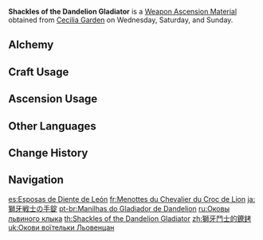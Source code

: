 {{Item Infobox
|id           = 114011
|image        = Item Shackles of the Dandelion Gladiator.png
|type         = Weapon Ascension Materials
|invCategory  = Character Development Items
|group        = Gladiator Shackles
|quality      = 4
|description  = Vennessa was not truly bound by her chains. If she had so wished, no ordinary physical constraints forged in Mondstadt could have held her, for the land there yielded no ore of exceptional quality, nor did it possess the divine flame of her ancestral home.<br />She was only bound by her responsibility to take care of her tribespeople.
|day1         = Wednesday
|day2         = Saturday
|day3         = Sunday
|source1      = Cecilia Garden
|source2      = [[Alchemy]]
}}
'''Shackles of the Dandelion Gladiator''' is a [[Weapon Ascension Material]] obtained from [[Cecilia Garden]] on Wednesday, Saturday, and Sunday.
==Alchemy==
{{Recipe
|type = Crafting
|Chains of the Dandelion Gladiator = 3
|Mora = 350
|sort = Chains of the Dandelion Gladiator;Mora
}}
==Craft Usage==
{{Craft Usage}}

==Ascension Usage==
{{Ascension Usage}}

==Other Languages==
{{Other Languages
|en      = Shackles of the Dandelion Gladiator
|zhs     = 狮牙斗士的镣铐
|zhs_rm  = Shīyá Dòushì de Liàokào
|zht     = 獅牙鬥士的鐐銬
|zht_rm  = Shīyá Dòushì de Liàokào
|zh_tl   = Shackles of the Lionfang Warrior
|ja      = 獅牙戦士の手錠
|ja_rm   = Shiga Senshi no Tejou
|ja_tl   = Handcuffs of the Lionfang Warrior
|ko      = 라이언 투사의 수갑
|ko_rm   = Raieon Tusa-ui Sugap
|ko_tl   = Lion Fighter's Handcuffs
|es      = Esposas de Diente de León
|es_tl   = Dandelion Handcuffs
|fr      = Menottes du Chevalier du Croc de Lion
|fr_tl   = Handcuffs of the Lion Fang Knight
|ru      = Оковы львиного клыка
|ru_tl   = Shackles of the Lion Fang
|th      = Shackles of Dandelion Gladiator
|vi      = Gông Cùm Đấu Sĩ Nanh Sư Tử
|vi_tl   = 
|de      = Schellen des Löwenzahnkämpfers
|de_tl   = Shackles of the Dandelion Warrior
|id      = Shackles of Dandelion Gladiator
|pt      = Manilhas do Gladiador de Dandelion
|pt_tl   = 
|tr      = Karahindiba Gladyatörü Prangası
|tr_tl   = 
|it      = Manette del Gladiatore dei denti di leone
|it_tl   = 
}}

==Change History==
{{Change History|1.0}}

==Navigation==
{{Development Item Navbox|Weapon Materials}}

[[es:Esposas de Diente de León]]
[[fr:Menottes du Chevalier du Croc de Lion]]
[[ja:獅牙戦士の手錠]]
[[pt-br:Manilhas do Gladiador de Dandelion]]
[[ru:Оковы львиного клыка]]
[[th:Shackles of the Dandelion Gladiator]]
[[zh:獅牙鬥士的鐐銬]]
[[uk:Окови воїтельки Льовенцан]]